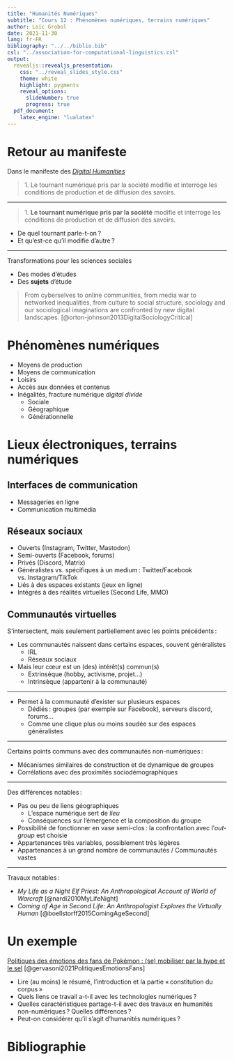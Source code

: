 ```yaml
---
title: "Humanités Numériques"
subtitle: "Cours 12 : Phénomènes numériques, terrains numériques"
author: Loïc Grobol
date: 2021-11-30
lang: fr-FR
bibliography: "../../biblio.bib"
csl: "../association-for-computational-linguistics.csl"
output:
  revealjs::revealjs_presentation:
    css: "../reveal_slides_style.css"
    theme: white
    highlight: pygments
    reveal_options:
      slideNumber: true
      progress: true
  pdf_document:
    latex_engine: "lualatex"
---
```


[comment]: <> "LTeX: language=fr"

# Retour au manifeste

Dans le manifeste des [*Digital Humanities*](https://journals.openedition.org/jda/3652)

> 1\. Le tournant numérique pris par la société modifie et
> interroge les conditions de production et de diffusion des
> savoirs.

---

> 1\. **Le tournant numérique pris par la société** modifie et
> interroge les conditions de production et de diffusion des
> savoirs.

- De quel tournant parle-t-on ?
- Et qu'est-ce qu'il modifie d'autre ?

---

Transformations pour les sciences sociales

- Des modes d'études
- Des **sujets** d'étude

> From cyberselves to online communities, from media war to networked inequalities, from culture to
> social structure, sociology and our sociological imaginations are confronted by new digital
> landscapes. [@orton-johnson2013DigitalSociologyCritical]

# Phénomènes numériques

- Moyens de production
- Moyens de communication
- Loisirs
- Accès aux données et contenus
- Inégalités, fracture numérique *digital divide*
  - Sociale
  - Géographique
  - Générationnelle

# Lieux électroniques, terrains numériques

## Interfaces de communication

- Messageries en ligne
- Communication multimédia

## Réseaux sociaux

- Ouverts (Instagram, Twitter, Mastodon)
- Semi-ouverts (Facebook, forums)
- Privés (Discord, Matrix)
- Généralistes vs. spécifiques à un medium : Twitter/Facebook vs. Instagram/TikTok
- Liés à des espaces existants (jeux en ligne)
- Intégrés à des réalités virtuelles (Second Life, MMO)

## Communautés virtuelles

S'intersectent, mais seulement partiellement avec les points précédents :

- Les communautés naissent dans certains espaces, souvent généralistes
  - IRL
  - Réseaux sociaux
- Mais leur cœur est un (des) intérêt(s) commun(s)
  - Extrinsèque (hobby, activisme, projet…)
  - Intrinsèque (appartenir à la communauté)

---

- Permet à la communauté d'exister sur plusieurs espaces
  - Dédiés : groupes (par exemple sur Facebook), serveurs discord, forums…
  - Comme une clique plus ou moins soudée sur des espaces généralistes

---

Certains points communs avec des communautés non-numériques :

- Mécanismes similaires de construction et de dynamique de groupes
- Corrélations avec des proximités sociodémographiques

---

Des différences notables :

- Pas ou peu de liens géographiques
  - L'espace numérique sert de *lieu*
  - Conséquences sur l'émergence et la composition du groupe
- Possibilité de fonctionner en vase semi-clos : la confrontation avec l'*out-group* est choisie
- Appartenances très variables, possiblement très légères
- Appartenances à un grand nombre de communautés / Communautés vastes

---

Travaux notables :

- *My Life as a Night Elf Priest: An Anthropological Account of World of Warcraft* [@nardi2010MyLifeNight]
- *Coming of Age in Second Life: An Anthropologist Explores the Virtually Human* [@boellstorff2015ComingAgeSecond]

# Un exemple

[Politiques des émotions des fans de Pokémon : (se) mobiliser par la hype et le
sel](https://www.erudit.org/en/journals/lsp/2021-n86-lsp06205/1079493ar/)
[@gervasoni2021PolitiquesEmotionsFans]

- Lire (au moins) le résumé, l'introduction et la partie « constitution du corpus »
- Quels liens ce travail a-t-il avec les technologies numériques ?
- Quelles caractéristiques partage-t-il avec des travaux en humanités non-numériques ? Quelles
  différences ?
- Peut-on considérer qu'il s'agit d'humanités numériques ?

# Bibliographie

::: {#refs}
:::